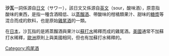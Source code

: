 {{Expand|time=2010-09-23}}
'''沙瓦'''一詞係源自[[日文|日文]]（サワー），該日文又係源自[[英文|英文]]（sour，酸味酒），原意指酸味的東西，是指一種含酒精低、以[[蒸餾酒|蒸餾酒]]、帶酸味的柑橘類果汁、甜味的[[糖漿|糖漿]]等混合而成的飲料，也是原始[[雞尾酒|雞尾酒]]的一類。

在[[日本|日本]]，沙瓦指的是將蒸餾酒與果汁以[[蘇打水|蘇打水]]稀釋而成的雞尾酒。[[美國|美國]]通常不加蘇打水稀釋，[[歐洲|歐洲]]原則上與美國相同，但也有加蘇打水稀釋的。

{{国际调酒师协会官方鸡尾酒}}
{{Authority control}}
[[Category:鸡尾酒|Category:鸡尾酒]]